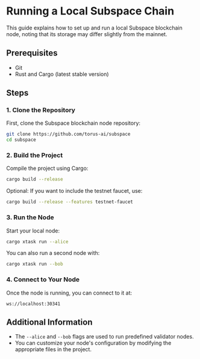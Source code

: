 # Running a Local Subspace Chain

This guide explains how to set up and run a local Subspace blockchain node, noting that its storage may differ slightly from the mainnet.

## Prerequisites

- Git
- Rust and Cargo (latest stable version)

## Steps

### 1. Clone the Repository

First, clone the Subspace blockchain node repository:

```sh
git clone https://github.com/torus-ai/subspace
cd subspace
```

### 2. Build the Project

Compile the project using Cargo:

```sh
cargo build --release
```

Optional: If you want to include the testnet faucet, use:

```sh
cargo build --release --features testnet-faucet
```

### 3. Run the Node

Start your local node:

```sh
cargo xtask run --alice
```

You can also run a second node with:

```sh
cargo xtask run --bob
```

### 4. Connect to Your Node

Once the node is running, you can connect to it at:

`ws://localhost:30341`

## Additional Information

- The `--alice` and `--bob` flags are used to run predefined validator nodes.
- You can customize your node's configuration by modifying the appropriate files in the project.
